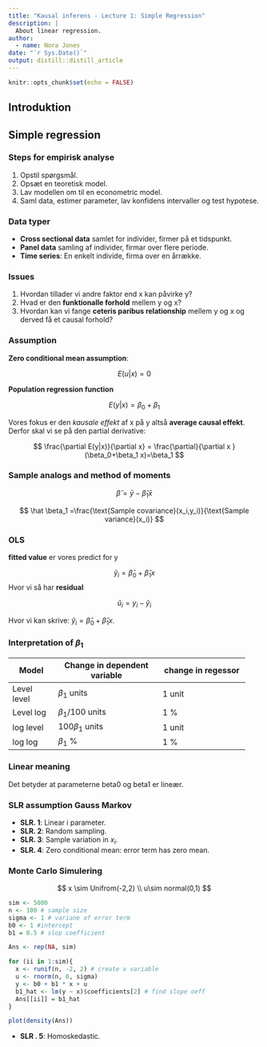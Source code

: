 ```yaml
---
title: "Kausal inferens - Lecture 1: Simple Regression"
description: |
  About linear regression.
author:
  - name: Nora Jones 
date: "`r Sys.Date()`"
output: distill::distill_article
---
```


```r
knitr::opts_chunk$set(echo = FALSE)
```

## Introduktion


## Simple regression

### Steps for empirisk analyse

1) Opstil spørgsmål.
2) Opsæt en teoretisk model.
3) Lav modellen om til en econometric model.
4) Saml data, estimer parameter, lav konfidens 
  intervaller og test hypotese.
  
### Data typer

- **Cross sectional data** samlet for individer, firmer på et 
  tidspunkt.
- **Panel data** samling af individer, firmar over flere 
  periode.
- **Time series**: En enkelt individe, firma over en
  årrække.
  
### Issues

1) Hvordan tillader vi andre faktor end x kan påvirke y?
2) Hvad er den **funktionalle forhold** mellem y og x?
3) Hvordan kan vi fange **ceteris paribus relationship**
  mellem y og x og derved få et causal forhold?
  
### Assumption

**Zero conditional mean assumption**:

$$
E(u|x)=0
$$

**Population regression function**

$$
E(y|x)=\beta_0+\beta_1
$$

Vores fokus er den *kausale effekt* af x på y altså **average causal effekt**. Derfor skal vi se på den partial derivative:

$$
\frac{\partial E(y|x)}{\partial x} = \frac{\partial}{\partial x }(\beta_0+\beta_1 x)=\beta_1
$$

### Sample analogs and method of moments

$$
\hat \beta=\bar y - \hat \beta _1 \bar x 
$$

$$
\hat \beta_1 =\frac{\text{Sample covariance}(x_i,y_i)}{\text{Sample variance}(x_i)}
$$

### OLS

**fitted value** er vores predict for y

$$
\hat y_i = \hat \beta _0 + \hat \beta _1 x
$$
Hvor vi så har **residual**

$$
\hat u_i = y_i - \hat y_i
$$

Hvor vi kan skrive: $\hat y_i = \hat \beta _0 + \hat \beta _1 x$.

### Interpretation of $\beta_1$

+------------+-----------------------------+------------------------+
|Model       | Change in dependent variable| change in regessor     |
+============+=============================+========================+
|Level level |  $\beta_1$ units            | 1 unit                 |
+------------+-----------------------------+------------------------+
|Level log   |  $\beta_1/100$ units        | 1 %                    |
+------------+-----------------------------+------------------------+
|log level   |  $100 \beta_1$ units        | 1 unit                 |
+------------+-----------------------------+------------------------+
|log log     |  $\beta_1$ %                | 1 %                    |
+------------+-----------------------------+------------------------+

### Linear meaning

Det betyder at parameterne beta0 og beta1 er lineær.

### SLR assumption Gauss Markov

* **SLR. 1**: Linear i parameter.
* **SLR. 2**: Random sampling. 
* **SLR. 3**: Sample variation in $x_i$.
* **SLR. 4**: Zero conditional mean: error term has zero mean.

### Monte Carlo Simulering

$$
x \sim Unifrom(-2,2) \\
u\sim normal(0,1)
$$

```r
sim <- 5000
n <- 100 # sample size
sigma <- 1 # variane of error term
b0 <- 1 #intercept
b1 = 0.5 # slop coefficient

Ans <- rep(NA, sim)

for (ii in 1:sim){
  x <- runif(n, -2, 2) # create x variable
  u <- rnorm(n, 0, sigma)
  y <- b0 + b1 * x + u
  b1_hat <- lm(y ~ x)$coefficients[2] # find slope oeff
  Ans[[ii]] = b1_hat
}

plot(density(Ans))
```

* **SLR . 5**: Homoskedastic. 